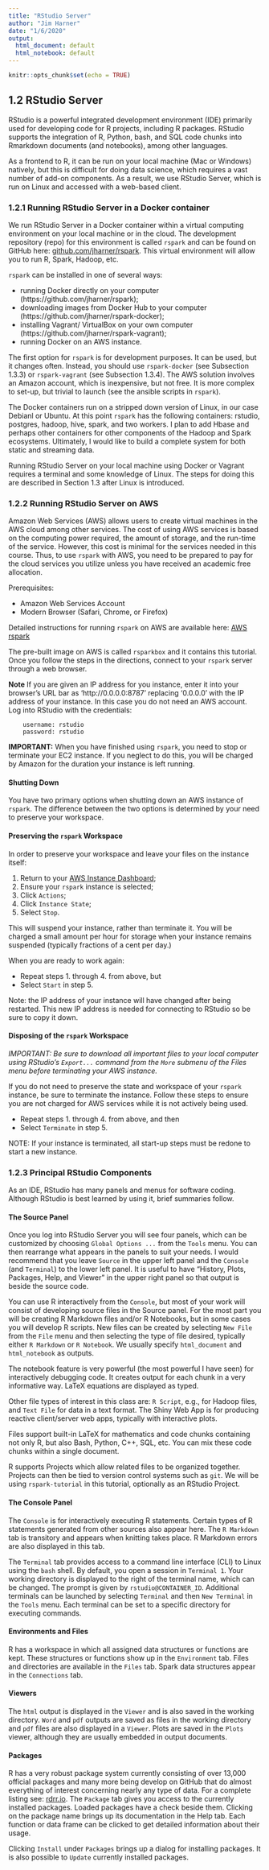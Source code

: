 ```yaml
---
title: "RStudio Server"
author: "Jim Harner"
date: "1/6/2020"
output:
  html_document: default
  html_notebook: default
---
```


```r
knitr::opts_chunk$set(echo = TRUE)
```

## 1.2 RStudio Server

RStudio is a powerful integrated development environment (IDE) primarily used for developing code for R projects, including R packages. RStudio supports the integration of R, Python, bash, and SQL code chunks into Rmarkdown documents (and notebooks), among other languages.

As a frontend to R, it can be run on your local machine (Mac or Windows) natively, but this is difficult for doing data science, which requires a vast number of add-on components. As a result, we use RStudio Server, which is run on Linux and accessed with a web-based client.

### 1.2.1 Running RStudio Server in a Docker container

We run RStudio Server in a Docker container within a virtual computing environment on your local machine or in the cloud. The development repository (repo) for this environment is called `rspark` and can be found on GitHub here:   [github.com/jharner/rspark](https://github.com/jharner/rspark). This virtual environment will allow you to run R, Spark, Hadoop, etc.

`rspark` can be installed in one of several ways:  

* running Docker directly on your computer (https://github.com/jharner/rspark);  
* downloading images from Docker Hub to your computer (https://github.com/jharner/rspark-docker);  
* installing Vagrant/ VirtualBox on your own computer (https://github.com/jharner/rspark-vagrant);  
* running Docker on an AWS instance.  

The first option for `rspark` is for development purposes. It can be used, but it changes often. Instead, you should use `rspark-docker` (see Subsection 1.3.3) or `rspark-vagrant` (see Subsection 1.3.4). The AWS solution involves an Amazon account, which is inexpensive, but not free. It is more complex to set-up, but trivial to launch (see the ansible scripts in `rspark`).

The Docker containers run on a stripped down version of Linux, in our case Debianl or Ubuntu. At this point `rspark` has the following containers: rstudio, postgres, hadoop, hive, spark, and two workers. I plan to add Hbase and perhaps other containers for other components of the Hadoop and Spark ecosystems. Ultimately, I would like to build a complete system for both static and streaming data.

Running RStudio Server on your local machine using Docker or Vagrant requires a terminal and some knowledge of Linux. The steps for doing this are described in Section 1.3 after Linux is introduced.

### 1.2.2 Running RStudio Server on AWS

Amazon Web Services (AWS) allows users to create virtual machines in the AWS cloud among other services. The cost of using AWS services is based on the computing power required, the amount of storage, and the run-time of the service. However, this cost is minimal for the services needed in this course. Thus, to use `rspark` with AWS, you need to be prepared to pay for the cloud services you utilize unless you have received an academic free allocation.

Prerequisites:  

* Amazon Web Services Account  
* Modern Browser (Safari, Chrome, or Firefox)

Detailed instructions for running `rspark` on AWS are available here: [AWS rspark](https://github.com/jharner/rspark/tree/master/AWS)

The pre-built image on AWS is called `rsparkbox` and it contains this tutorial. Once you follow the steps in the directions, connect to your `rspark` server through a web browser.

**Note** If you are given an IP address for you instance, enter it into your browser's URL bar as 'http://0.0.0.0:8787' replacing '0.0.0.0' with the IP address of your instance. In this case you do not need an AWS account. Log into RStudio with the credentials:

		username: rstudio
		password: rstudio

**IMPORTANT:** When you have finished using `rspark`, you need to stop or terminate your EC2 instance. If you neglect to do this, you will be charged by Amazon for the duration your instance is left running.

#### Shutting Down

You have two primary options when shutting down an AWS instance of `rspark`. The difference between the two options is determined by your need to preserve your workspace. 

#### Preserving the `rspark` Workspace

In order to preserve your workspace and leave your files on the instance itself:

1. Return to your [AWS Instance Dashboard](https://console.aws.amazon.com/ec2);   
2. Ensure your `rspark` instance is selected;  
3. Click `Actions`;    
4. Click `Instance State`; 
5. Select `Stop`.

This will suspend your instance, rather than terminate it. You will be charged a small amount per hour for storage when your instance remains suspended (typically fractions of a cent per day.)

When you are ready to work again:  

* Repeat steps 1. through 4. from above, but  
* Select `Start` in step 5.

Note: the IP address of your instance will have changed after being restarted. This new IP address is needed for connecting to RStudio so be sure to copy it down.

#### Disposing of the `rspark` Workspace

_IMPORTANT: Be sure to download all important files to your local computer using RStudio's `Export...` command from the `More` submenu of the Files menu before terminating your AWS instance._

If you do not need to preserve the state and workspace of your `rspark` instance, be sure to terminate the instance. Follow these steps to ensure you are not charged for AWS services while it is not actively being used. 

* Repeat steps 1. through 4. from above, and then  
* Select `Terminate` in step 5.

NOTE: If your instance is terminated, all start-up steps must be redone to start a new instance.

### 1.2.3 Principal RStudio Components

As an IDE, RStudio has many panels and menus for software coding. Although RStudio is best learned by using it, brief summaries follow.

#### The Source Panel

Once you log into RStudio Server you will see four panels, which can be customized by choosing `Global Options ...` from the `Tools` menu. You can then rearrange what appears in the panels to suit your needs. I would recommend that you leave `Source` in the upper left panel and the `Console` (and `Terminal`) to the lower left panel. It is useful to have "History, Plots, Packages, Help, and Viewer" in the upper right panel so that output is beside the source code.

You can use R interactively from the `Console`, but most of your work will consist of developing source files in the Source panel. For the most part you will be creating R Markdown files and/or R Notebooks, but in some cases you will develop R scripts. New files can be created by selecting `New File` from the `File` menu and then selecting the type of file desired, typically either `R Markdown` or `R Notebook`. We usually specify `html_document` and `html_notebook` as outputs.

The notebook feature is very powerful (the most powerful I have seen) for interactively debugging code. It creates output for each chunk in a very informative way. LaTeX equations are displayed as typed.

Other file types of interest in this class are: `R Script`, e.g., for Hadoop files, and `Text File` for data in a text format. The Shiny Web App is for producing reactive client/server web apps, typically with interactive plots.

Files support built-in LaTeX for mathematics and code chunks containing not only R, but also Bash, Python, C++, SQL, etc. You can mix these code chunks within a single document.

R supports Projects which allow related files to be organized together. Projects can then be tied to version control systems such as `git`. We will be using `rspark-tutorial` in this tutorial, optionally as an RStudio Project.

#### The Console Panel

The `Console` is for interactively executing R statements. Certain types of R statements generated from other sources also appear here. The `R Markdown` tab is transitory and appears when knitting takes place. R Markdown errors are also displayed in this tab.

The `Terminal` tab provides access to a command line interface (CLI) to Linux using the `bash` shell. By default, you open a session in `Terminal 1`. Your working directory is displayed to the right of the terminal name, which can be changed. The prompt is given by `rstudio@CONTAINER_ID`. Additional terminals can be launched by selecting `Terminal` and then `New Terminal` in the `Tools` menu. Each terminal can be set to a specific directory for executing commands.

#### Environments and Files

R has a workspace in which all assigned data structures or functions are kept. These structures or functions show up in the `Environment` tab. Files and directories are available in the `Files` tab. Spark data structures appear in the `Connections` tab.

#### Viewers

The `html` output is displayed in the `Viewer` and is also saved in the working directory. `Word` and `pdf` outputs are saved as files in the working directory and `pdf` files are also displayed in a `Viewer`. Plots are saved in the `Plots` viewer, although they are usually embedded in output documents.

#### Packages

R has a very robust package system currently consisting of over 13,000 official packages and many more being develop on GitHub that do almost everything of interest concerning nearly any type of data. For a complete listing see: [rdrr.io](https://rdrr.io). The `Package` tab gives you access to the currently installed packages. Loaded packages have a check beside them. Clicking on the package name brings up its documentation in the Help tab. Each function or data frame can be clicked to get detailed information about their usage.

Clicking `Install` under `Packages` brings up a dialog for installing packages. It is also possible to `Update` currently installed packages.




